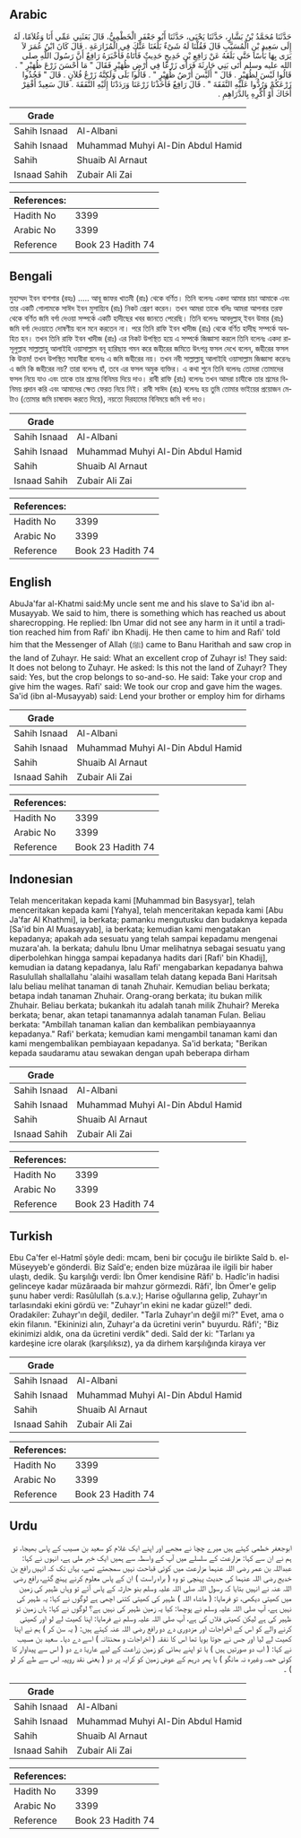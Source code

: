 ## Arabic


<div dir="rtl" lang="ar" style={{fontSize:'larger',backgroundColor:'#f8f9fa',padding:20}}>
حَدَّثَنَا مُحَمَّدُ بْنُ بَشَّارٍ، حَدَّثَنَا يَحْيَى، حَدَّثَنَا أَبُو جَعْفَرٍ الْخَطْمِيُّ، قَالَ بَعَثَنِي عَمِّي أَنَا وَغُلاَمًا، لَهُ إِلَى سَعِيدِ بْنِ الْمُسَيَّبِ قَالَ فَقُلْنَا لَهُ شَىْءٌ بَلَغَنَا عَنْكَ فِي الْمُزَارَعَةِ ‏.‏ قَالَ كَانَ ابْنُ عُمَرَ لاَ يَرَى بِهَا بَأْسًا حَتَّى بَلَغَهُ عَنْ رَافِعِ بْنِ خَدِيجٍ حَدِيثٌ فَأَتَاهُ فَأَخْبَرَهُ رَافِعٌ أَنَّ رَسُولَ اللَّهِ صلى الله عليه وسلم أَتَى بَنِي حَارِثَةَ فَرَأَى زَرْعًا فِي أَرْضِ ظُهَيْرٍ فَقَالَ ‏"‏ مَا أَحْسَنَ زَرْعَ ظُهَيْرٍ ‏"‏ ‏.‏ قَالُوا لَيْسَ لِظُهَيْرٍ ‏.‏ قَالَ ‏"‏ أَلَيْسَ أَرْضُ ظُهَيْرٍ ‏"‏ ‏.‏ قَالُوا بَلَى وَلَكِنَّهُ زَرْعُ فُلاَنٍ ‏.‏ قَالَ ‏"‏ فَخُذُوا زَرْعَكُمْ وَرُدُّوا عَلَيْهِ النَّفَقَةَ ‏"‏ ‏.‏ قَالَ رَافِعٌ فَأَخَذْنَا زَرْعَنَا وَرَدَدْنَا إِلَيْهِ النَّفَقَةَ ‏.‏ قَالَ سَعِيدٌ أَفْقِرْ أَخَاكَ أَوْ أَكْرِهِ بِالدَّرَاهِمِ ‏.‏
</div>
<div style={{backgroundColor:'#f8f9fa',padding:20, marginBottom: 10}}><table> <thead> <tr> <th>Grade</th> <th></th> </tr> </thead> <tbody> <tr><td>Sahih Isnaad</td><td>Al-Albani</td></tr><tr><td>Sahih Isnaad</td><td>Muhammad Muhyi Al-Din Abdul Hamid</td></tr><tr><td>Sahih</td><td>Shuaib Al Arnaut</td></tr><tr><td>Isnaad Sahih</td><td>Zubair Ali Zai</td></tr></tbody></table><table> <thead> <tr> <th>References:</th> <th></th> </tr> </thead> <tbody><tr><td>Hadith No</td><td>3399</td></tr><tr><td>Arabic No</td><td>3399</td></tr><tr><td>Reference</td><td>Book 23 Hadith 74</td></tr></tbody></table></div>

## Bengali


<div dir="ltr" lang="bn" style={{fontSize:'larger',backgroundColor:'#f8f9fa',padding:20}}>
মুহাম্মদ ইবন বাশশার (রহঃ) ..... আবূ জাফর খাতমী (রাঃ) থেকে বর্ণিত। তিনি বলেনঃ একদা আমার চাচা আমাকে এবং তার একটি গোলামকে সাঈদ ইবন মুসায়্যিব (রাঃ) নিকট প্রেরণ করেন। তখন আমরা তাকে বলিঃ আমরা আপনার তরফ থেকে বর্ণিত জমি বর্গা দেওয়া সম্পর্কে একটি হাদীছের খবর জানতে পেরেছি। তিনি বলেনঃ আবদুল্লাহ্‌ ইবন উমার (রাঃ) জমি বর্গা দেওয়াতে দোষণীয় বলে মনে করতেন না। পরে তিনি রাফি ইবন খাদীজ (রাঃ) থেকে বর্ণিত হাদীছ সম্পর্কে অবহিত হন। তখন তিনি রাফি ইবন খাদীজ (রাঃ) এর নিকট উপস্থিত হয়ে এ সম্পর্কে জিজ্ঞাসা করলে তিনি বলেনঃ একদা রাসূলুল্লাহ সাল্লাল্লাহু আলাইহি ওয়াসাল্লাম বনূ হারিছায় গমন করে জহীরের জমিতে উৎপন্ন ফসল দেখে বলেন, জহীরের ফসল কি উত্তম! তখন উপস্থিত সাহাবীরা বলেনঃ এ জমি জহীরের নয়। তখন নবী সাল্লাল্লাহু আলাইহি ওয়াসাল্লাম জিজ্ঞাসা করেনঃ এ জমি কি জহীরের নয়? তারা বলেনঃ হাঁ, তবে এর ফসল অমুক ব্যক্তির। এ কথা শুনে তিনি বলেনঃ তোমরা তোমাদের ফসল নিয়ে যাও এবং তাকে তার শ্রমের বিনিময় দিয়ে দাও। রাবী রাফি (রাঃ) বলেনঃ তখন আমরা চাযীকে তার শ্রমের বিনিময় প্রদান করি এবং আমাদের ক্ষেত ফেরত নিয়ে নিই। রাবী সাঈদ (রাঃ) বলেনঃ হয় তুমি তোমার ভাইয়ের প্রয়োজন মেটাও (তোমার জমি চাষাবাদ করতে দিয়ে), নয়তো দিরহামের বিনিময়ে জমি বর্গা দাও।
</div>
<div style={{backgroundColor:'#f8f9fa',padding:20, marginBottom: 10}}><table> <thead> <tr> <th>Grade</th> <th></th> </tr> </thead> <tbody> <tr><td>Sahih Isnaad</td><td>Al-Albani</td></tr><tr><td>Sahih Isnaad</td><td>Muhammad Muhyi Al-Din Abdul Hamid</td></tr><tr><td>Sahih</td><td>Shuaib Al Arnaut</td></tr><tr><td>Isnaad Sahih</td><td>Zubair Ali Zai</td></tr></tbody></table><table> <thead> <tr> <th>References:</th> <th></th> </tr> </thead> <tbody><tr><td>Hadith No</td><td>3399</td></tr><tr><td>Arabic No</td><td>3399</td></tr><tr><td>Reference</td><td>Book 23 Hadith 74</td></tr></tbody></table></div>

## English


<div dir="ltr" lang="en" style={{fontSize:'larger',backgroundColor:'#f8f9fa',padding:20}}>
AbuJa'far al-Khatmi said:My uncle sent me and his slave to Sa'id ibn al-Musayyab. We said to him, there is something which has reached us about sharecropping. He replied: Ibn Umar did not see any harm in it until a tradition reached him from Rafi' ibn Khadij. He then came to him and Rafi' told him that the Messenger of Allah (ﷺ) came to Banu Harithah and saw crop in the land of Zuhayr. He said: What an excellent crop of Zuhayr is! They said: It does not belong to Zuhayr. He asked: Is this not the land of Zuhayr? They said: Yes, but the crop belongs to so-and-so. He said: Take your crop and give him the wages. Rafi' said: We took our crop and gave him the wages. Sa'id (ibn al-Musayyab) said: Lend your brother or employ him for dirhams
</div>
<div style={{backgroundColor:'#f8f9fa',padding:20, marginBottom: 10}}><table> <thead> <tr> <th>Grade</th> <th></th> </tr> </thead> <tbody> <tr><td>Sahih Isnaad</td><td>Al-Albani</td></tr><tr><td>Sahih Isnaad</td><td>Muhammad Muhyi Al-Din Abdul Hamid</td></tr><tr><td>Sahih</td><td>Shuaib Al Arnaut</td></tr><tr><td>Isnaad Sahih</td><td>Zubair Ali Zai</td></tr></tbody></table><table> <thead> <tr> <th>References:</th> <th></th> </tr> </thead> <tbody><tr><td>Hadith No</td><td>3399</td></tr><tr><td>Arabic No</td><td>3399</td></tr><tr><td>Reference</td><td>Book 23 Hadith 74</td></tr></tbody></table></div>

## Indonesian


<div dir="ltr" lang="id" style={{fontSize:'larger',backgroundColor:'#f8f9fa',padding:20}}>
Telah menceritakan kepada kami [Muhammad bin Basysyar], telah menceritakan kepada kami [Yahya], telah menceritakan kepada kami [Abu Ja'far Al Khathmi], ia berkata; pamanku mengutusku dan budaknya kepada [Sa'id bin Al Muasayyab], ia berkata; kemudian kami mengatakan kepadanya; apakah ada sesuatu yang telah sampai kepadamu mengenai muzara'ah. Ia berkata; dahulu Ibnu Umar melihatnya sebagai sesuatu yang diperbolehkan hingga sampai kepadanya hadits dari [Rafi' bin Khadij], kemudian ia datang kepadanya, lalu Rafi' mengabarkan kepadanya bahwa Rasulullah shallallahu 'alaihi wasallam telah datang kepada Bani Haritsah lalu beliau melihat tanaman di tanah Zhuhair. Kemudian beliau berkata; betapa indah tanaman Zhuhair. Orang-orang berkata; itu bukan milik Zhuhair. Beliau berkata; bukankah itu adalah tanah milik Zhuhair? Mereka berkata; benar, akan tetapi tanamannya adalah tanaman Fulan. Beliau berkata: "Ambillah tanaman kalian dan kembalikan pembiayaannya kepadanya." Rafi' berkata; kemudian kami mengambil tanaman kami dan kami mengembalikan pembiayaan kepadanya. Sa'id berkata; "Berikan kepada saudaramu atau sewakan dengan upah beberapa dirham
</div>
<div style={{backgroundColor:'#f8f9fa',padding:20, marginBottom: 10}}><table> <thead> <tr> <th>Grade</th> <th></th> </tr> </thead> <tbody> <tr><td>Sahih Isnaad</td><td>Al-Albani</td></tr><tr><td>Sahih Isnaad</td><td>Muhammad Muhyi Al-Din Abdul Hamid</td></tr><tr><td>Sahih</td><td>Shuaib Al Arnaut</td></tr><tr><td>Isnaad Sahih</td><td>Zubair Ali Zai</td></tr></tbody></table><table> <thead> <tr> <th>References:</th> <th></th> </tr> </thead> <tbody><tr><td>Hadith No</td><td>3399</td></tr><tr><td>Arabic No</td><td>3399</td></tr><tr><td>Reference</td><td>Book 23 Hadith 74</td></tr></tbody></table></div>

## Turkish


<div dir="ltr" lang="tr" style={{fontSize:'larger',backgroundColor:'#f8f9fa',padding:20}}>
Ebu Ca'fer el-Hatmî şöyle dedi: mcam, beni bir çocuğu ile birlikte Saîd b. el-Müseyyeb'e gönderdi. Biz Saîd'e; enden bize müzâraa ile ilgili bir haber ulaştı, dedik. Şu karşılığı verdi: İbn Ömer kendisine Râfi' b. Hadîc'in hadisi gelinceye kadar müzâraada bir mahzur görmezdi. Râfi', İbn Ömer'e gelip şunu haber verdi: Rasûlullah (s.a.v.); Harise oğullarına gelip, Zuhayr'ın tarlasındaki ekini gördü ve: "Zuhayr'ın ekini ne kadar güzel!" dedi. Oradakiler: Zuhayr'ın değil, dediler. "Tarla Zuhayr'ın değil mi?" Evet, ama o ekin filanın. "Ekininizi alın, Zuhayr'a da ücretini verin" buyurdu. Râfi'; "Biz ekinimizi aldık, ona da ücretini verdik" dedi. Saîd der ki: "Tarlanı ya kardeşine icre olarak (karşılıksız), ya da dirhem karşılığında kiraya ver
</div>
<div style={{backgroundColor:'#f8f9fa',padding:20, marginBottom: 10}}><table> <thead> <tr> <th>Grade</th> <th></th> </tr> </thead> <tbody> <tr><td>Sahih Isnaad</td><td>Al-Albani</td></tr><tr><td>Sahih Isnaad</td><td>Muhammad Muhyi Al-Din Abdul Hamid</td></tr><tr><td>Sahih</td><td>Shuaib Al Arnaut</td></tr><tr><td>Isnaad Sahih</td><td>Zubair Ali Zai</td></tr></tbody></table><table> <thead> <tr> <th>References:</th> <th></th> </tr> </thead> <tbody><tr><td>Hadith No</td><td>3399</td></tr><tr><td>Arabic No</td><td>3399</td></tr><tr><td>Reference</td><td>Book 23 Hadith 74</td></tr></tbody></table></div>

## Urdu


<div dir="rtl" lang="ur" style={{fontSize:'larger',backgroundColor:'#f8f9fa',padding:20}}>
ابوجعفر خطمی کہتے ہیں میرے چچا نے مجھے اور اپنے ایک غلام کو سعید بن مسیب کے پاس بھیجا، تو ہم نے ان سے کہا: مزارعت کے سلسلے میں آپ کے واسطہ سے ہمیں ایک خبر ملی ہے، انہوں نے کہا: عبداللہ بن عمر رضی اللہ عنہما مزارعت میں کوئی قباحت نہیں سمجھتے تھے، یہاں تک کہ انہیں رافع بن خدیج رضی اللہ عنہما کی حدیث پہنچی تو وہ ( براہ راست ) ان کے پاس معلوم کرنے پہنچ گئے، رافع رضی اللہ عنہ نے انہیں بتایا کہ رسول اللہ صلی اللہ علیہ وسلم بنو حارثہ کے پاس آئے تو وہاں ظہیر کی زمین میں کھیتی دیکھی، تو فرمایا: ( ماشاء اللہ ) ظہیر کی کھیتی کتنی اچھی ہے لوگوں نے کہا: یہ ظہیر کی نہیں ہے، آپ صلی اللہ علیہ وسلم نے پوچھا: کیا یہ زمین ظہیر کی نہیں ہے؟ لوگوں نے کہا: ہاں زمین تو ظہیر کی ہے لیکن کھیتی فلاں کی ہے، آپ صلی اللہ علیہ وسلم نے فرمایا: اپنا کھیت لے لو اور کھیتی کرنے والے کو اس کے اخراجات اور مزدوری دے دو رافع رضی اللہ عنہ کہتے ہیں: ( یہ سن کر ) ہم نے اپنا کھیت لے لیا اور جس نے جوتا بویا تھا اس کا نفقہ ( اخراجات و محنتانہ ) اسے دے دیا۔ سعید بن مسیب نے کہا: ( اب دو صورتیں ہیں ) یا تو اپنے بھائی کو زمین زراعت کے لیے عاریۃً دے دو ( اس سے پیداوار کا کوئی حصہ وغیرہ نہ مانگو ) یا پھر درہم کے عوض زمین کو کرایہ پر دو ( یعنی نقد روپیہ اس سے طے کر لو ) ۔
</div>
<div style={{backgroundColor:'#f8f9fa',padding:20, marginBottom: 10}}><table> <thead> <tr> <th>Grade</th> <th></th> </tr> </thead> <tbody> <tr><td>Sahih Isnaad</td><td>Al-Albani</td></tr><tr><td>Sahih Isnaad</td><td>Muhammad Muhyi Al-Din Abdul Hamid</td></tr><tr><td>Sahih</td><td>Shuaib Al Arnaut</td></tr><tr><td>Isnaad Sahih</td><td>Zubair Ali Zai</td></tr></tbody></table><table> <thead> <tr> <th>References:</th> <th></th> </tr> </thead> <tbody><tr><td>Hadith No</td><td>3399</td></tr><tr><td>Arabic No</td><td>3399</td></tr><tr><td>Reference</td><td>Book 23 Hadith 74</td></tr></tbody></table></div>